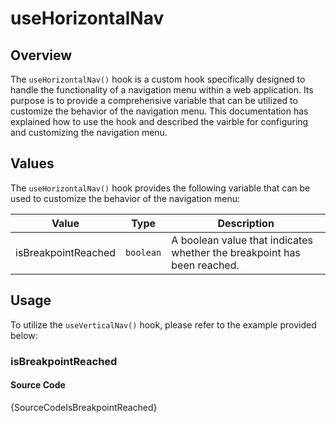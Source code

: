 # useHorizontalNav

## Overview

The `useHorizontalNav()` hook is a custom hook specifically designed to handle the functionality of a navigation menu within a web application. Its purpose is to provide a comprehensive variable that can be utilized to customize the behavior of the navigation menu. This documentation has explained how to use the hook and described the vairble for configuring and customizing the navigation menu.

## Values

The `useHorizontalNav()` hook provides the following variable that can be used to customize the behavior of the navigation menu:

| Value                     | Type       | Description                                                             |
| ------------------------- | ---------- | ----------------------------------------------------------------------- |
| isBreakpointReached       | `boolean`  | A boolean value that indicates whether the breakpoint has been reached. |

## Usage

To utilize the `useVerticalNav()` hook, please refer to the example provided below:


### isBreakpointReached


<IframeWindow url="http://localhost:3000/en/hook-examples/use-horizontal-nav/is-breakpoint-reached" />

#### Source Code

<TsToJsCodeSnippet>{SourceCodeIsBreakpointReached}</TsToJsCodeSnippet>
